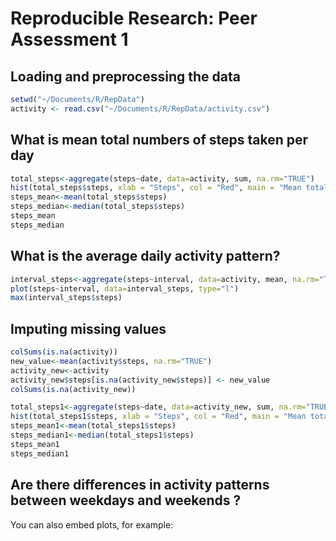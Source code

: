 Reproducible Research: Peer Assessment 1
========================================================

## Loading and preprocessing the data

```r
setwd("~/Documents/R/RepData")
activity <- read.csv("~/Documents/R/RepData/activity.csv")
```


## What is  mean total numbers of steps taken per day

```r
total_steps<-aggregate(steps~date, data=activity, sum, na.rm="TRUE")
hist(total_steps$steps, xlab = "Steps", col = "Red", main = "Mean total numbers of steps taken per day")
steps_mean<-mean(total_steps$steps)
steps_median<-median(total_steps$steps)
steps_mean
steps_median
```

## What is the average daily activity pattern?
```r
interval_steps<-aggregate(steps~interval, data=activity, mean, na.rm="TRUE")
plot(steps~interval, data=interval_steps, type="l")
max(interval_steps$steps)

```

## Imputing missing values

```r
colSums(is.na(activity))
new_value<-mean(activity$steps, na.rm="TRUE")
activity_new<-activity
activity_new$steps[is.na(activity_new$steps)] <- new_value
colSums(is.na(activity_new))

total_steps1<-aggregate(steps~date, data=activity_new, sum, na.rm="TRUE")
hist(total_steps1$steps, xlab = "Steps", col = "Red", main = "Mean total numbers of steps taken per day")
steps_mean1<-mean(total_steps1$steps)
steps_median1<-median(total_steps1$steps)
steps_mean1
steps_median1
```


## Are there differences in activity patterns between weekdays and weekends ?





You can also embed plots, for example:

```r

```

